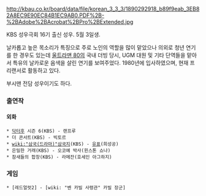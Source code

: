 http://kbau.co.kr/board/data/file/korean_3_3_3/1890292918_b89f9eab_3EB82A8EC9E90EC84B1EC9AB0.PDF%2B-%2BAdobe%2BAcrobat%2BPro%2BExtended.jpg

KBS 성우극회 16기 출신 성우. 5월 3일생. 

날카롭고 높은 목소리가 특징으로 주로 노인의 역할을 많이 맡았으나 의외로 청년 연기를 한 경우도 있는데 [[울트라맨 80]]의 국내 더빙 당시, UGM 대원 및 기타 단역들을 맡아서 특유의 날카로운 음색을 살린 연기를 보여주었다. 1980년에 입사하였으며, 현재 프리랜서로 활동하고 있다.

부시맨 전담 성우이기도 하다.

=== 출연작 ===
==== 외화 ====
 * [[닥터후]] 시즌 6(KBS) - 랜프루
 * 더 콘서트(KBS) - 빅토르
 * [[wiki:"삼국(드라마)"삼국지]](KBS) - [[유표]](희성공)
 * 은밀한 거래(KBS) - 오코예 박사(윈스톤 쇼나)
 * 참새들의 합창(KBS) - 라메잔(호세인 아그하지)
=== 게임 ===
 * [레드얼럿2] - [wiki: "벤 카빌 사령관" 카빌 장군]
